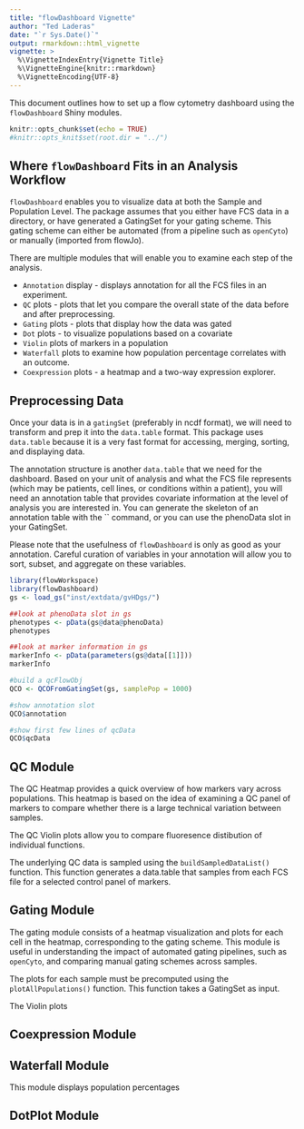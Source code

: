 ```yaml
---
title: "flowDashboard Vignette"
author: "Ted Laderas"
date: "`r Sys.Date()`"
output: rmarkdown::html_vignette
vignette: >
  %\VignetteIndexEntry{Vignette Title}
  %\VignetteEngine{knitr::rmarkdown}
  %\VignetteEncoding{UTF-8}
---
```


This document outlines how to set up a flow cytometry dashboard using the `flowDashboard` Shiny modules.

```r
knitr::opts_chunk$set(echo = TRUE)
#knitr::opts_knit$set(root.dir = "../")
```

## Where `flowDashboard` Fits in an Analysis Workflow

`flowDashboard` enables you to visualize data at both the Sample and Population Level. The package assumes that you either have FCS data in a directory, or have generated a GatingSet for your gating scheme. This gating scheme can either be automated (from a pipeline such as `openCyto`) or manually (imported from flowJo). 

There are multiple modules that will enable you to examine each step of the analysis. 

  - `Annotation` display - displays annotation for all the FCS files in an experiment.
  - `QC` plots - plots that let you compare the overall state of the data before and after preprocessing.
  - `Gating` plots - plots that display how the data was gated
  - `Dot` plots - to visualize populations based on a covariate
  - `Violin` plots of markers in a population
  - `Waterfall` plots to examine how population percentage correlates with an outcome.
  - `Coexpression` plots - a heatmap and a two-way expression explorer.

## Preprocessing Data

Once your data is in a `gatingSet` (preferably in ncdf format), we will need to transform and prep it into the `data.table` format. This package uses `data.table` because it is a very fast format for accessing, merging, sorting, and displaying data.

The annotation structure is another `data.table` that we need for the dashboard. Based on your unit of analysis and what the FCS file represents (which may be patients, cell lines, or conditions within a patient), you will need an annotation table that provides covariate information at the level of analysis you are interested in. You can generate the skeleton of an annotation table with the `` command, or you can use the phenoData slot in your GatingSet.

Please note that the usefulness of `flowDashboard` is only as good as your annotation. Careful curation of variables in your annotation will allow you to sort, subset, and aggregate on these variables.

```r
library(flowWorkspace)
library(flowDashboard)
gs <- load_gs("inst/extdata/gvHDgs/")

##look at phenoData slot in gs
phenotypes <- pData(gs@data@phenoData)
phenotypes

##look at marker information in gs
markerInfo <- pData(parameters(gs@data[[1]]))
markerInfo

#build a qcFlowObj 
QCO <- QCOFromGatingSet(gs, samplePop = 1000)

#show annotation slot
QCO$annotation

#show first few lines of qcData
QCO$qcData
```


## QC Module

The QC Heatmap provides a quick overview of how markers vary across populations. This heatmap is based on the idea of examining a QC panel of markers to compare whether there is a large technical variation between samples.

The QC Violin plots allow you to compare fluoresence distibution of individual functions.

The underlying QC data is sampled using the `buildSampledDataList()` function. This function generates a data.table that samples from each FCS file for a selected control panel of markers.

## Gating Module

The gating module consists of a heatmap visualization and plots for each cell in the heatmap, corresponding to the gating scheme. This module is useful in understanding the impact of automated gating pipelines, such as `openCyto`, and comparing manual gating schemes across samples. 

The plots for each sample must be precomputed using the `plotAllPopulations()` function. This function takes a GatingSet as input.

The Violin plots 

## Coexpression Module

## Waterfall Module

This module displays population percentages 

## DotPlot Module


